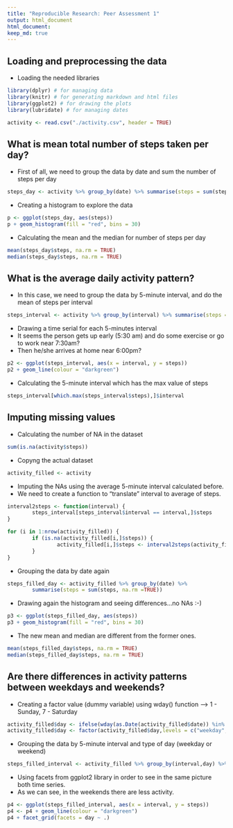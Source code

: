 ```yaml
---
title: "Reproducible Research: Peer Assessment 1"
output: html_document
html_document:
keep_md: true
---
```


## Loading and preprocessing the data

* Loading the needed libraries 
```r
library(dplyr) # for managing data 
library(knitr) # for generating markdown and html files
library(ggplot2) # for drawing the plots
library(lubridate) # for managing dates

activity <- read.csv("./activity.csv", header = TRUE)
```




## What is mean total number of steps taken per day?

* First of all, we need to group the data by date and sum the number of steps per day
```r
steps_day <- activity %>% group_by(date) %>% summarise(steps = sum(steps, na.rm =TRUE))
```

* Creating a histogram to explore the data
```r
p <- ggplot(steps_day, aes(steps))
p + geom_histogram(fill = "red", bins = 30)
```

* Calculating the mean and the median for number of steps per day
```r
mean(steps_day$steps, na.rm = TRUE)
median(steps_day$steps, na.rm = TRUE)
```



## What is the average daily activity pattern?
* In this case, we need to group the data by 5-minute interval, and do the mean of steps per interval
```r
steps_interval <- activity %>% group_by(interval) %>% summarise(steps = mean(steps, na.rm =TRUE))
```

* Drawing a time serial for each 5-minutes interval
* It seems the person gets up early (5:30 am) and do some exercise or go to work near 7:30am?
* Then he/she arrives at home near 6:00pm?
```r
p2 <- ggplot(steps_interval, aes(x = interval, y = steps))
p2 + geom_line(colour = "darkgreen")
```

* Calculating the 5-minute interval which has the max value of steps
```r
steps_interval[which.max(steps_interval$steps),]$interval
```


## Imputing missing values

* Calculating the number of NA in the dataset
```r
sum(is.na(activity$steps))
```

* Copyng the actual dataset
```r
activity_filled <- activity
```

* Imputing the NAs using the average 5-minute interval calculated before.
* We need to create a function to "translate" interval to average of steps.
```r
interval2steps <- function(interval) {
        steps_interval[steps_interval$interval == interval,]$steps
}

for (i in 1:nrow(activity_filled)) {
        if (is.na(activity_filled[i,]$steps)) {
                activity_filled[i,]$steps <- interval2steps(activity_filled[i,]$interval)  
        }
}
```

* Grouping the data by date again
```r
steps_filled_day <- activity_filled %>% group_by(date) %>% 
        summarise(steps = sum(steps, na.rm =TRUE))
```

* Drawing again the histogram and seeing differences...no NAs :-)
```r
p3 <- ggplot(steps_filled_day, aes(steps))
p3 + geom_histogram(fill = "red", bins = 30)
```

* The new mean and median are different from the former ones.
```r
mean(steps_filled_day$steps, na.rm = TRUE)
median(steps_filled_day$steps, na.rm = TRUE)
```



## Are there differences in activity patterns between weekdays and weekends?

* Creating a factor value (dummy variable) using wday() function --> 1 - Sunday, 7 - Saturday
```r
activity_filled$day <- ifelse(wday(as.Date(activity_filled$date)) %in% c(1,7), "weekend","weekday")
activity_filled$day <- factor(activity_filled$day,levels = c("weekday","weekend"))
```
* Grouping the data by 5-minute interval and type of day (weekday or weekend)
```r
steps_filled_interval <- activity_filled %>% group_by(interval,day) %>% summarise(steps = mean(steps, na.rm =TRUE))
```
* Using facets from ggplot2 library in order to see in the same picture both time series.
* As we can see, in the weekends there are less activity.
```r
p4 <- ggplot(steps_filled_interval, aes(x = interval, y = steps))
p4 <- p4 + geom_line(colour = "darkgreen")
p4 + facet_grid(facets = day ~ .)
```
